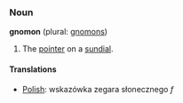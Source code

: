 ===Noun===
'''gnomon''' (plural: [[gnomons]])

# The [[pointer]] on a [[sundial]].

====Translations====
*[[Polish]]: wskazówka zegara słonecznego ''f''